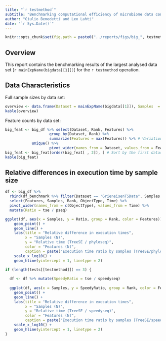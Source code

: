 ```yaml
---
title: "`r testmethod`"
subtitle: "Benchmarking computational efficiency of microbiome data containers"
author: "Giulio Benedetti and Leo Lahti"
date: "`r Sys.Date()`"
---
```


```r
knitr::opts_chunk$set(fig.path = paste0("../reports/figs/big_", testmethod, "_"))
```

## Overview

This report contains the benchmarking results of the largest analysed data set (`r mainExpName(bigdata[[1]])`) for the `r testmethod` operation.

## Data Characteristics

Full sample sizes by data set:

```r
overview <- data.frame(Dataset = mainExpName(bigdata[[1]]), Samples  = ncol(containers[[3]]), Features = nrow(bigdata[[1]]))
kable(overview)
```

Feature counts by data set:

```r
big_feat <- big_df %>% select(Dataset, Rank, Features) %>%
     	            group_by(Dataset, Rank) %>%
                    summarize(Features = max(Features)) %>% # Variation due to removing zero rows & cols per round
		    unique() %>%
                    pivot_wider(names_from = Dataset, values_from = Features, values_fill = 0)
big_feat <- big_feat[order(big_feat[ , 2]), ] # Sort by the first dataset feature counts
kable(big_feat)
```

## Relative differences in execution time by sample size

```r
df <- big_df %>%
  rbind(df_benchmark %>% filter(Dataset == "GrieneisenTSData", Samples %in% c(100, 1000))) %>%
  select(Features, Samples, Rank, ObjectType, Time) %>% 
  pivot_wider(names_from = c(ObjectType), values_from = Time) %>% 
  mutate(Ratio = tse / pseq)
```

```r
ggplot(df, aes(x = Samples, y = Ratio, group = Rank, color = Features)) + 
    geom_point() + 
    geom_line() +
    labs(title = "Relative difference in execution times",
         x = "Samples (N)",
         y = "Relative time (TreeSE / phyloseq)",
         color = "Features (N)",
         caption = paste("Execution time ratio by samples (TreeSE/phyloseq): ", testmethod)) +
    scale_x_log10() +
    geom_hline(yintercept = 1, linetype = 2) 
```

```r
if (length(tests[[testmethod]]) == 3) {
  
  df <- df %>% mutate(SpeedyRatio = tse / speedyseq)
  
  ggplot(df, aes(x = Samples, y = SpeedyRatio, group = Rank, color = Features)) + 
    geom_point() + 
    geom_line() +
    labs(title = "Relative difference in execution times",
         x = "Samples (N)",
         y = "Relative time (TreeSE / speedyseq)",
         color = "Features (N)",
         caption = paste("Execution time ratio by samples (TreeSE/speedyseq): ", testmethod)) +
    scale_x_log10() + 
    geom_hline(yintercept = 1, linetype = 2) 
}
```
